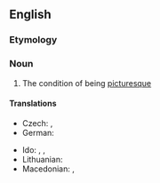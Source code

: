 ==English==

===Etymology===
{{suffix|picturesque|ness|lang=en}}

===Noun===
{{en-noun|~|es}}

# The condition of being [[picturesque]]

====Translations====
{{trans-top|picturesqueness}}
* Czech: {{t|cs|malebnost|f}}, {{t|cs|pitoresknost|f}}
* German: {{t|de|Malerhaftigkeit|f}}
{{trans-mid}}
* Ido: {{t+|io|pitoreskeso}}, {{t|io|piktindeso}}, {{t|io|pikturatreso}}
* Lithuanian: {{t|lt|vaizdingumas|m}}
* Macedonian: {{t|mk|сликовитост|f|tr=slikóvitost}}, {{t|mk|живописност|f|tr=živópisnost}}
{{trans-bottom}}